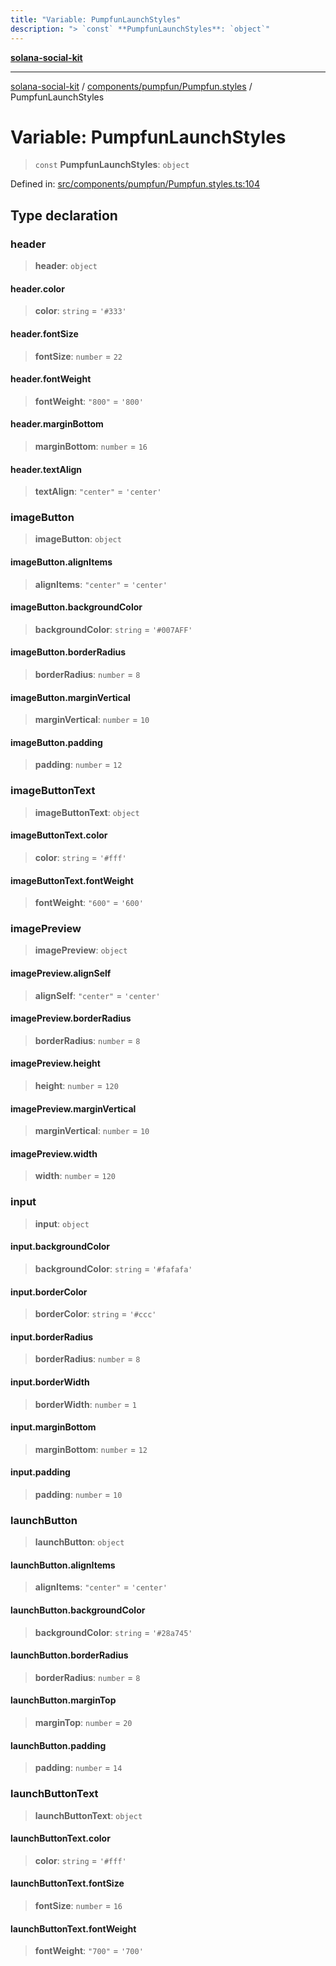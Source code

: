```yaml
---
title: "Variable: PumpfunLaunchStyles"
description: "> `const` **PumpfunLaunchStyles**: `object`"
---
```


[**solana-social-kit**](../../../../README.mdx)

***

[solana-social-kit](../../../../README.mdx) / [components/pumpfun/Pumpfun.styles](../README.mdx) / PumpfunLaunchStyles

# Variable: PumpfunLaunchStyles

> `const` **PumpfunLaunchStyles**: `object`

Defined in: [src/components/pumpfun/Pumpfun.styles.ts:104](https://github.com/SendArcade/solana-social-starter/blob/03568260ca96ed63f77049843c721de1cb011893/src/components/pumpfun/Pumpfun.styles.ts#L104)

## Type declaration

### header

> **header**: `object`

#### header.color

> **color**: `string` = `'#333'`

#### header.fontSize

> **fontSize**: `number` = `22`

#### header.fontWeight

> **fontWeight**: `"800"` = `'800'`

#### header.marginBottom

> **marginBottom**: `number` = `16`

#### header.textAlign

> **textAlign**: `"center"` = `'center'`

### imageButton

> **imageButton**: `object`

#### imageButton.alignItems

> **alignItems**: `"center"` = `'center'`

#### imageButton.backgroundColor

> **backgroundColor**: `string` = `'#007AFF'`

#### imageButton.borderRadius

> **borderRadius**: `number` = `8`

#### imageButton.marginVertical

> **marginVertical**: `number` = `10`

#### imageButton.padding

> **padding**: `number` = `12`

### imageButtonText

> **imageButtonText**: `object`

#### imageButtonText.color

> **color**: `string` = `'#fff'`

#### imageButtonText.fontWeight

> **fontWeight**: `"600"` = `'600'`

### imagePreview

> **imagePreview**: `object`

#### imagePreview.alignSelf

> **alignSelf**: `"center"` = `'center'`

#### imagePreview.borderRadius

> **borderRadius**: `number` = `8`

#### imagePreview.height

> **height**: `number` = `120`

#### imagePreview.marginVertical

> **marginVertical**: `number` = `10`

#### imagePreview.width

> **width**: `number` = `120`

### input

> **input**: `object`

#### input.backgroundColor

> **backgroundColor**: `string` = `'#fafafa'`

#### input.borderColor

> **borderColor**: `string` = `'#ccc'`

#### input.borderRadius

> **borderRadius**: `number` = `8`

#### input.borderWidth

> **borderWidth**: `number` = `1`

#### input.marginBottom

> **marginBottom**: `number` = `12`

#### input.padding

> **padding**: `number` = `10`

### launchButton

> **launchButton**: `object`

#### launchButton.alignItems

> **alignItems**: `"center"` = `'center'`

#### launchButton.backgroundColor

> **backgroundColor**: `string` = `'#28a745'`

#### launchButton.borderRadius

> **borderRadius**: `number` = `8`

#### launchButton.marginTop

> **marginTop**: `number` = `20`

#### launchButton.padding

> **padding**: `number` = `14`

### launchButtonText

> **launchButtonText**: `object`

#### launchButtonText.color

> **color**: `string` = `'#fff'`

#### launchButtonText.fontSize

> **fontSize**: `number` = `16`

#### launchButtonText.fontWeight

> **fontWeight**: `"700"` = `'700'`
